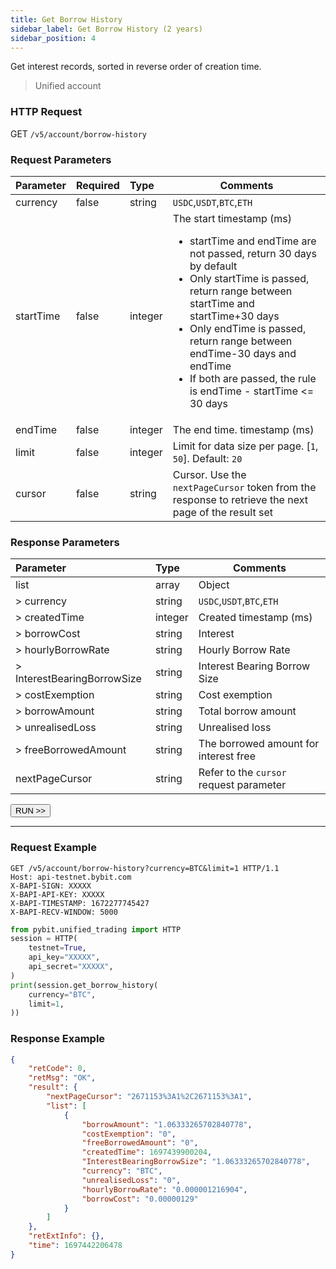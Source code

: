 ```yaml
---
title: Get Borrow History
sidebar_label: Get Borrow History (2 years)
sidebar_position: 4
---
```

Get interest records, sorted in reverse order of creation time.
> Unified account

### HTTP Request
GET `/v5/account/borrow-history`

### Request Parameters
| Parameter | Required | Type | Comments|
|:----- |:-------|:-----|------ |
|currency |false |string |`USDC`,`USDT`,`BTC`,`ETH`|
|startTime |false |integer |The start timestamp (ms) <ul><li>startTime and endTime are not passed, return 30 days by default</li><li>Only startTime is passed, return range between startTime and startTime+30 days</li><li>Only endTime is passed, return range between endTime-30 days and endTime</li><li>If both are passed, the rule is endTime - startTime <= 30 days</li></ul> |
|endTime |false |integer |The end time. timestamp (ms) |
|limit |false |integer |Limit for data size per page. [`1`, `50`]. Default: `20`|
|cursor |false |string |Cursor. Use the `nextPageCursor` token from the response to retrieve the next page of the result set|

### Response Parameters
| Parameter | Type | Comments|
|:----- |:-----|----- |
|list |array |Object|
|> currency |string |`USDC`,`USDT`,`BTC`,`ETH`|
|> createdTime |integer |Created timestamp (ms)|
|> borrowCost |string |Interest|
|> hourlyBorrowRate |string |Hourly Borrow Rate |
|> InterestBearingBorrowSize |string |Interest Bearing Borrow Size |
|> costExemption |string |Cost exemption |
|> borrowAmount |string |Total borrow amount |
|> unrealisedLoss |string |Unrealised loss |
|> freeBorrowedAmount |string |The borrowed amount for interest free |
|nextPageCursor |string |Refer to the `cursor` request parameter |

<a href="/api-explorer/v5/account/borrow-history"><Button>RUN >></Button></a>

---

### Request Example

<Tabs groupId="programming-languages">
<TabItem value="http" label="HTTP">

```http
GET /v5/account/borrow-history?currency=BTC&limit=1 HTTP/1.1
Host: api-testnet.bybit.com
X-BAPI-SIGN: XXXXX
X-BAPI-API-KEY: XXXXX
X-BAPI-TIMESTAMP: 1672277745427
X-BAPI-RECV-WINDOW: 5000
```

</TabItem>
<TabItem value="python" label="Python">

```python
from pybit.unified_trading import HTTP
session = HTTP(
    testnet=True,
    api_key="XXXXX",
    api_secret="XXXXX",
)
print(session.get_borrow_history(
    currency="BTC",
    limit=1,
))
```

</TabItem>
</Tabs>

### Response Example

```json
{
    "retCode": 0,
    "retMsg": "OK",
    "result": {
        "nextPageCursor": "2671153%3A1%2C2671153%3A1",
        "list": [
            {
                "borrowAmount": "1.06333265702840778",
                "costExemption": "0",
                "freeBorrowedAmount": "0",
                "createdTime": 1697439900204,
                "InterestBearingBorrowSize": "1.06333265702840778",
                "currency": "BTC",
                "unrealisedLoss": "0",
                "hourlyBorrowRate": "0.000001216904",
                "borrowCost": "0.00000129"
            }
        ]
    },
    "retExtInfo": {},
    "time": 1697442206478
}
```
